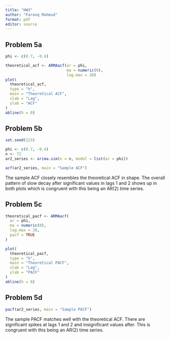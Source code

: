 ```yaml
---
title: "HW3"
author: "Farooq Mahmud"
format: pdf
editor: source
---
```


## Problem 5a


```r
phi <- c(0.7, -0.4)

theoretical_acf <- ARMAacf(ar = phi,
                           ma = numeric(0),
                           lag.max = 20)
plot(
  theoretical_acf,
  type = "h",
  main = "Theoretical ACF",
  xlab = "Lag",
  ylab = "ACF"
)
abline(h = 0)
```
## Problem 5b
```r
set.seed(123)

phi <- c(0.7, -0.4)
n <- 72
ar2_series <- arima.sim(n = n, model = list(ar = phi))

acf(ar2_series, main = "Sample ACF")

```

The sample ACF closely resembles the theoretical ACF in shape. The overall pattern of slow decay after significant values in lags 1 and 2 shows up in both plots which is congruent with this being an AR(2) time series.

## Problem 5c
```r
theoretical_pacf <- ARMAacf(
  ar = phi,
  ma = numeric(0),
  lag.max = 20,
  pacf = TRUE
)

plot(
  theoretical_pacf,
  type = "h",
  main = "Theoretical PACF",
  xlab = "Lag",
  ylab = "PACF"
)
abline(h = 0)
```

## Problem 5d
```r
pacf(ar2_series, main = "Sample PACF")
```
The sample PACF matches well with the theoretical ACF. There are significant spikes at lags 1 and 2 and insignificant values after. This is congruent with this being an AR(2) time series.

